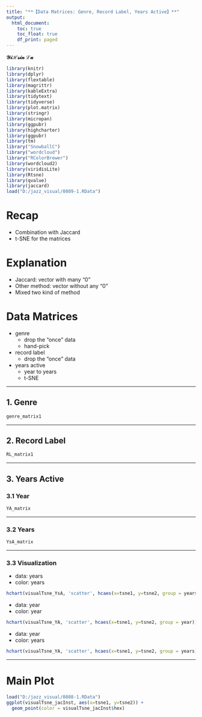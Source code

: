 ```yaml
---
title: "**【Data Matrices: Genre, Record Label, Years Active】**"
output: 
  html_document:
    toc: true
    toc_float: true
    df_print: paged
---
```


**$\mathcal{YiHsin}\;\mathcal{Lu}$**


```r
library(knitr)
library(dplyr)
library(flextable)
library(magrittr)
library(kableExtra)
library(tidytext)
library(tidyverse)
library(plot.matrix)
library(stringr)
library(micropan)
library(ggpubr)
library(highcharter)
library(ggpubr)
library(tm)
library("SnowballC")
library("wordcloud")
library("RColorBrewer")
library(wordcloud2)
library(viridisLite)
library(Rtsne)
library(qvalue)
library(jaccard)
load("D:/jazz_visual/0809-1.RData")
```

# **Recap**

* Combination with Jaccard
* t-SNE for the matrices

# **Explanation**

* Jaccard: vector with many "0"
* Other method: vector without any "0"
* Mixed two kind of method

# **Data Matrices**

* genre
  + drop the "once" data
  + hand-pick
* record label
  + drop the "once" data
* years active
  + year to years
  + t-SNE
  
****  

## **1. Genre**

```r
genre_matrix1
```

****

## **2. Record Label**

```r
RL_matrix1
```

****

## **3. Years Active**

### **3.1 Year**

```r
YA_matrix
```

****

### **3.2 Years**

```r
YsA_matrix
```

****

### **3.3 Visualization**

* data: years
* color: years
```r
hchart(visualTsne_YsA, 'scatter', hcaes(x=tsne1, y=tsne2, group = years))
```
* data: year
* color: year
```r
hchart(visualTsne_YA, 'scatter', hcaes(x=tsne1, y=tsne2, group = year))
```
* data: year
* color: years
```r
hchart(visualTsne_YA, 'scatter', hcaes(x=tsne1, y=tsne2, group = years))
```

****

# **Main Plot**

```r
load("D:/jazz_visual/0808-1.RData")
ggplot(visualTsne_jacInst, aes(x=tsne1, y=tsne2)) +
  geom_point(color = visualTsne_jacInst$hex)
```
